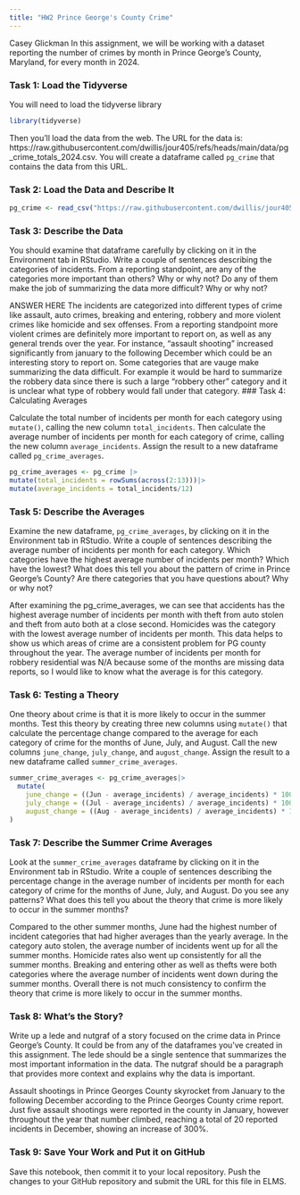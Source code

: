 ```yaml
---
title: "HW2 Prince George's County Crime"
---
```

Casey Glickman
In this assignment, we will be working with a dataset reporting the number of crimes by month in Prince George's County, Maryland, for every month in 2024. 

### Task 1: Load the Tidyverse

You will need to load the tidyverse library

```r
library(tidyverse)
```

Then you'll load the data from the web. The URL for the data is: https://raw.githubusercontent.com/dwillis/jour405/refs/heads/main/data/pg_crime_totals_2024.csv. You will create a dataframe called `pg_crime` that contains the data from this URL.

### Task 2: Load the Data and Describe It

```r
pg_crime <- read_csv("https://raw.githubusercontent.com/dwillis/jour405/refs/heads/main/data/pg_crime_totals_2024.csv") 
```
### Task 3: Describe the Data

You should examine that dataframe carefully by clicking on it in the Environment tab in RStudio. Write a couple of sentences describing the categories of incidents. From a reporting standpoint, are any of the categories more important than others? Why or why not? Do any of them make the job of summarizing the data more difficult? Why or why not?

ANSWER HERE
The incidents are categorized into different types of crime like assault, auto crimes, breaking and entering, robbery and more violent crimes like homicide and sex offenses. From a reporting standpoint more violent crimes are definitely more important to report on, as well as any general trends over the year. For instance, "assault shooting" increased significantly from january to the following December which could be an interesting story to report on. Some categories that are vauge make summarizing the data difficult. For example it would be hard to summarize the robbery data since there is such a large "robbery other" category and it is unclear what type of robbery would fall under that category.
### Task 4: Calculating Averages

Calculate the total number of incidents per month for each category using `mutate()`, calling the new column `total_incidents`. Then calculate the average number of incidents per month for each category of crime, calling the new column `average_incidents`. Assign the result to a new dataframe called `pg_crime_averages`.

```r
pg_crime_averages <- pg_crime |>
mutate(total_incidents = rowSums(across(2:13)))|>
mutate(average_incidents = total_incidents/12)

```

### Task 5: Describe the Averages

Examine the new dataframe, `pg_crime_averages`, by clicking on it in the Environment tab in RStudio. Write a couple of sentences describing the average number of incidents per month for each category. Which categories have the highest average number of incidents per month? Which have the lowest? What does this tell you about the pattern of crime in Prince George's County? Are there categories that you have questions about? Why or why not?

After examining the pg_crime_averages, we can see that accidents has the highest average number of incidents per month with theft from auto stolen and theft from auto both at a close second. Homicides was the category with the lowest average number of incidents per month. This data helps to show us which areas of crime are a consistent problem for PG county throughout the year. The average number of incidents per month for robbery residential was N/A because some of the months are missing data reports, so I would like to know what the average is for this category.


### Task 6: Testing a Theory

One theory about crime is that it is more likely to occur in the summer months. Test this theory by creating three new columns using `mutate()` that calculate the percentage change compared to the average for each category of crime for the months of June, July, and August. Call the new columns `june_change`, `july_change`, and `august_change`. Assign the result to a new dataframe called `summer_crime_averages`.

```r

summer_crime_averages <- pg_crime_averages|> 
  mutate(
    june_change = ((Jun - average_incidents) / average_incidents) * 100, 
    july_change = ((Jul - average_incidents) / average_incidents) * 100, 
    august_change = ((Aug - average_incidents) / average_incidents) * 100
)
```

### Task 7: Describe the Summer Crime Averages

Look at the `summer_crime_averages` dataframe by clicking on it in the Environment tab in RStudio. Write a couple of sentences describing the percentage change in the average number of incidents per month for each category of crime for the months of June, July, and August. Do you see any patterns? What does this tell you about the theory that crime is more likely to occur in the summer months?

Compared to the other summer months, June had the highest number of incident categories that had higher averages than the yearly average. In the category auto stolen, the average number of incidents went up for all the summer months. Homicide rates also went up consistently for all the summer months. Breaking and entering other as well as thefts were both categories where the average number of incidents went down during the summer months. Overall there is not much consistency to confirm the theory that crime is more likely to occur in the summer months. 

### Task 8: What's the Story?

Write up a lede and nutgraf of a story focused on the crime data in Prince George's County. It could be from any of the dataframes you've created in this assignment. The lede should be a single sentence that summarizes the most important information in the data. The nutgraf should be a paragraph that provides more context and explains why the data is important.

Assault shootings in Prince Georges County skyrocket from January to the following December according to the Prince Georges County crime report. Just five assault shootings were reported in the county in January, however throughout the year that number climbed, reaching a total of 20 reported incidents in December, showing an increase of 300%.

### Task 9: Save Your Work and Put it on GitHub

Save this notebook, then commit it to your local repository. Push the changes to your GitHub repository and submit the URL for this file in ELMS.

